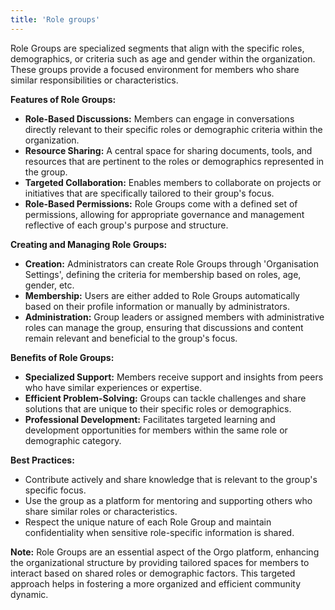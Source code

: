 ```yaml
---
title: 'Role groups'
---
```


Role Groups are specialized segments that align with the specific roles, demographics, or criteria such as age and gender within the organization. These groups provide a focused environment for members who share similar responsibilities or characteristics.

**Features of Role Groups:**

* **Role-Based Discussions:** Members can engage in conversations directly relevant to their specific roles or demographic criteria within the organization.
* **Resource Sharing:** A central space for sharing documents, tools, and resources that are pertinent to the roles or demographics represented in the group.
* **Targeted Collaboration:** Enables members to collaborate on projects or initiatives that are specifically tailored to their group's focus.
* **Role-Based Permissions:** Role Groups come with a defined set of permissions, allowing for appropriate governance and management reflective of each group's purpose and structure.

**Creating and Managing Role Groups:**

* **Creation:** Administrators can create Role Groups through 'Organisation Settings', defining the criteria for membership based on roles, age, gender, etc.
* **Membership:** Users are either added to Role Groups automatically based on their profile information or manually by administrators.
* **Administration:** Group leaders or assigned members with administrative roles can manage the group, ensuring that discussions and content remain relevant and beneficial to the group's focus.

**Benefits of Role Groups:**

* **Specialized Support:** Members receive support and insights from peers who have similar experiences or expertise.
* **Efficient Problem-Solving:** Groups can tackle challenges and share solutions that are unique to their specific roles or demographics.
* **Professional Development:** Facilitates targeted learning and development opportunities for members within the same role or demographic category.

**Best Practices:**

* Contribute actively and share knowledge that is relevant to the group's specific focus.
* Use the group as a platform for mentoring and supporting others who share similar roles or characteristics.
* Respect the unique nature of each Role Group and maintain confidentiality when sensitive role-specific information is shared.

**Note:** Role Groups are an essential aspect of the Orgo platform, enhancing the organizational structure by providing tailored spaces for members to interact based on shared roles or demographic factors. This targeted approach helps in fostering a more organized and efficient community dynamic.